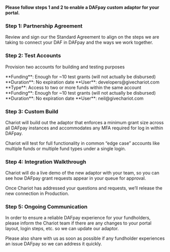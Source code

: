 **Please follow steps 1 and 2 to enable a DAFpay custom adaptor for your portal.**

### Step 1: Partnership Agreement
Review and sign our the Standard Agreement to align on the steps we are taking to connect your DAF in DAFpay and the ways we work together.

### Step 2: Test Accounts
Provision two accounts for building and testing purposes

<Note title="Account 1">
**Funding**: Enough for ~10 test grants (will not actually be disbursed)
**Duration**: No expiration date
**User**: developers@givechariot.com
</Note>

<Note title="Account 2">
**Type**: Access to two or more funds within the same account
**Funding**: Enough for ~10 test grants (will not actually be disbursed)
**Duration**: No expiration date
**User**: neil@givechariot.com
</Note>

### Step 3: Custom Build
Chariot will build out the adaptor that enforces a minimum grant size across all DAFpay instances and accommodates any MFA required for log in within DAFpay.  

Chariot will test for full functionality in common “edge case” accounts like multiple funds or multiple fund types under a single login.

### Step 4: Integration Walkthrough
Chariot will do a live demo of the new adaptor with your team, so you can see how DAFpay grant requests appear in your queue for approval.

Once Chariot has addressed your questions and requests, we’ll release the new connection in Production. 

### Step 5: Ongoing Communication
In order to ensure a reliable DAFpay experience for your fundholders, please inform the Chariot team if there are any changes to your portal layout, login steps, etc. so we can update our adaptor. 

Please also share with us as soon as possible if any fundholder experiences an issue DAFpay so we can address it quickly.